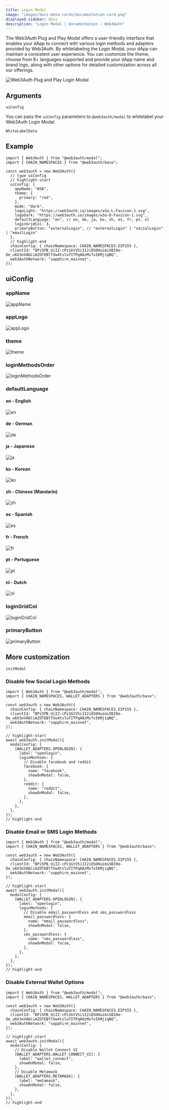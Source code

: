 ```yaml
---
title: Login Modal
image: "images/docs-meta-cards/documentation-card.png"
displayed_sidebar: docs
description: "Login Modal | Documentation - Web3Auth"
---
```



The Web3Auth Plug and Play Modal offers a user-friendly interface that enables your dApp to connect with various login methods and adapters provided
by Web3Auth. By whitelabeling the Login Modal, your dApp can maintain a consistent user experience. You can customize the theme, choose from 8+
languages supported and provide your dApp name and brand logo, along with other options for detailed customization across all our offerings.

![Web3Auth Plug and Play Login Modal](/images/whitelabel/modal/whitelable-login-modal.gif)

## Arguments

`uiConfig`

You can pass the `uiConfig` parameters to `@web3auth/modal` to whitelabel your Web3Auth Login Modal.

<UIConfig />

`WhiteLabelData`

<WhiteLabelData />

## Example

```tsx
import { Web3Auth } from "@web3auth/modal";
import { CHAIN_NAMESPACES } from "@web3auth/base";

const web3auth = new Web3Auth({
  // type uiConfig
  // highlight-start
  uiConfig: {
    appName: "W3A",
    theme: {
      primary: "red",
    },
    mode: "dark",
    logoLight: "https://web3auth.io/images/w3a-L-Favicon-1.svg",
    logoDark: "https://web3auth.io/images/w3a-D-Favicon-1.svg",
    defaultLanguage: "en", // en, de, ja, ko, zh, es, fr, pt, nl
    loginGridCol: 3,
    primaryButton: "externalLogin", // "externalLogin" | "socialLogin" | "emailLogin"
  },
  // highlight-end
  chainConfig: { chainNamespace: CHAIN_NAMESPACES.EIP155 },
  clientId: "BPi5PB_UiIZ-cPz1GtV5i1I2iOSOHuimiXBI0e-Oe_u6X3oVAbCiAZOTEBtTXw4tsluTITPqA8zMsfxIKMjiqNQ",
  web3AuthNetwork: "sapphire_mainnet",
});
```

## uiConfig

### appName

![appName](/images/whitelabel/modal/appName.png)

### appLogo

![appLogo](/images/whitelabel/modal/appLogo.png)

### theme

![theme](/images/whitelabel/modal/theme.png)

### loginMethodsOrder

![loginMethodsOrder](/images/whitelabel/modal/loginMethodsOrder.png)

### defaultLanguage

#### en - English

![en](/images/whitelabel/modal/en.png)

#### de - German

![de](/images/whitelabel/modal/de.png)

#### ja - Japanese

![ja](/images/whitelabel/modal/ja.png)

#### ko - Korean

![ko](/images/whitelabel/modal/ko.png)

#### zh - Chinese (Mandarin)

![zh](/images/whitelabel/modal/zh.png)

#### es - Spanish

![es](/images/whitelabel/modal/es.png)

#### fr - French

![fr](/images/whitelabel/modal/fr.png)

#### pt - Portuguese

![pt](/images/whitelabel/modal/pt.png)

#### nl - Dutch

![nl](/images/whitelabel/modal/nl.png)

### loginGridCol

![loginGridCol](/images/whitelabel/modal/loginGridCol.png)

### primaryButton

![primaryButton](/images/whitelabel/modal/primaryButton.png)

## More customization

`initModal`

### Disable few Social Login Methods

```tsx
import { Web3Auth } from "@web3auth/modal";
import { CHAIN_NAMESPACES, WALLET_ADAPTERS } from "@web3auth/base";

const web3auth = new Web3Auth({
  chainConfig: { chainNamespace: CHAIN_NAMESPACES.EIP155 },
  clientId: "BPi5PB_UiIZ-cPz1GtV5i1I2iOSOHuimiXBI0e-Oe_u6X3oVAbCiAZOTEBtTXw4tsluTITPqA8zMsfxIKMjiqNQ",
  web3AuthNetwork: "sapphire_mainnet",
});

// highlight-start
await web3auth.initModal({
  modalConfig: {
    [WALLET_ADAPTERS.OPENLOGIN]: {
      label: "openlogin",
      loginMethods: {
        // Disable facebook and reddit
        facebook: {
          name: "facebook",
          showOnModal: false,
        },
        reddit: {
          name: "reddit",
          showOnModal: false,
        },
      },
    },
  },
});
// highlight-end
```

### Disable Email or SMS Login Methods

```tsx
import { Web3Auth } from "@web3auth/modal";
import { CHAIN_NAMESPACES, WALLET_ADAPTERS } from "@web3auth/base";

const web3auth = new Web3Auth({
  chainConfig: { chainNamespace: CHAIN_NAMESPACES.EIP155 },
  clientId: "BPi5PB_UiIZ-cPz1GtV5i1I2iOSOHuimiXBI0e-Oe_u6X3oVAbCiAZOTEBtTXw4tsluTITPqA8zMsfxIKMjiqNQ",
  web3AuthNetwork: "sapphire_mainnet",
});

// highlight-start
await web3auth.initModal({
  modalConfig: {
    [WALLET_ADAPTERS.OPENLOGIN]: {
      label: "openlogin",
      loginMethods: {
        // Disable email_passwordless and sms_passwordless
        email_passwordless: {
          name: "email_passwordless",
          showOnModal: false,
        },
        sms_passwordless: {
          name: "sms_passwordless",
          showOnModal: false,
        },
      },
    },
  },
});
// highlight-end
```

### Disable External Wallet Options

```tsx
import { Web3Auth } from "@web3auth/modal";
import { CHAIN_NAMESPACES, WALLET_ADAPTERS } from "@web3auth/base";

const web3auth = new Web3Auth({
  chainConfig: { chainNamespace: CHAIN_NAMESPACES.EIP155 },
  clientId: "BPi5PB_UiIZ-cPz1GtV5i1I2iOSOHuimiXBI0e-Oe_u6X3oVAbCiAZOTEBtTXw4tsluTITPqA8zMsfxIKMjiqNQ",
  web3AuthNetwork: "sapphire_mainnet",
});

// highlight-start
await web3auth.initModal({
  modalConfig: {
    // Disable Wallet Connect V2
    [WALLET_ADAPTERS.WALLET_CONNECT_V2]: {
      label: "wallet_connect",
      showOnModal: false,
    },
    // Disable Metamask
    [WALLET_ADAPTERS.METAMASK]: {
      label: "metamask",
      showOnModal: false,
    },
  },
});
// highlight-end
```
